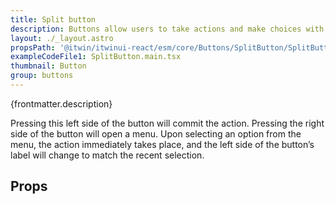 ```yaml
---
title: Split button
description: Buttons allow users to take actions and make choices with a single tap or click.
layout: ./_layout.astro
propsPath: '@itwin/itwinui-react/esm/core/Buttons/SplitButton/SplitButton.d.ts'
exampleCodeFile1: SplitButton.main.tsx
thumbnail: Button
group: buttons
---
```



<p>{frontmatter.description}</p>

<LiveExample src={frontmatter.exampleCodeFile1} />

Pressing this left side of the button will commit the action. Pressing the right side of the button will open a menu. Upon selecting an option from the menu, the action immediately takes place, and the left side of the button’s label will change to match the recent selection.

## Props

<PropsTable path={frontmatter.propsPath} />
